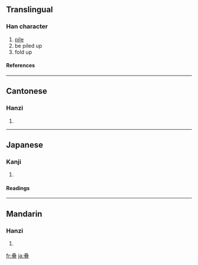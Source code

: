 {{see|疊}}

==Translingual==
===Han character===
{{Han char|rn=29|rad=又|as=11|sn=13|four=|canj=水水水一 (EEEM)}}
# [[pile]]
# be piled up
# fold up
====References====
{{Han ref|kx=0166.461|dkj=03204|dj=0378.350|hdz=10401.070|uh=53E0|ud=21472}}
----
==Cantonese==
===Hanzi===
{{yue-hanzi|jyut=|y=dip6}}
# {{defn|Cantonese}}
----
==Japanese==
===Kanji===
{{ja-kanji|grade=|rs=又11}}
# {{defn|Japanese}} 
====Readings====
{{ja-readings|on=[[ちょう]] (chō)|kun=[[たたむ]] (tatamu), [[たたみ]] (tatami)}}
----
==Mandarin==
===Hanzi===
{{cmn-hanzi|tra=疊|pin=[[dié]] ([[die2]])|wg=tieh<sup>2</sup>}}
# {{defn|Mandarin}}

[[fr:叠]]
[[ja:叠]]